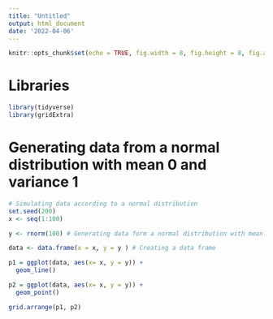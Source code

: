 ```yaml
---
title: "Untitled"
output: html_document
date: '2022-04-06'
---
```


```r
knitr::opts_chunk$set(echo = TRUE, fig.width = 8, fig.height = 8, fig.alig = "center")
```

# Libraries
```r
library(tidyverse)
library(gridExtra)
```

# Generating data from a normal distribution with mean 0 and variance 1
```r
# Simulating data according to a normal distribution
set.seed(200)
x <- seq(1:100)

y <- rnorm(100) # Generating data form a normal distribution with mean 0 and variance 1

data <- data.frame(x = x, y = y ) # Creating a data frame

p1 = ggplot(data, aes(x= x, y = y)) +
  geom_line()

p2 = ggplot(data, aes(x= x, y = y)) +
  geom_point()

grid.arrange(p1, p2)
```

